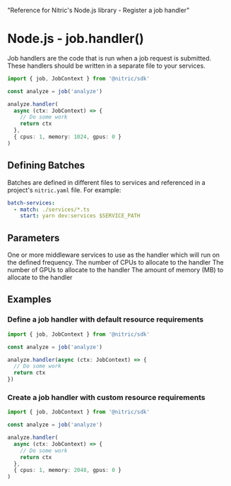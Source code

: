   "Reference for Nitric's Node.js library - Register a job handler"

# Node.js - job.handler()

Job handlers are the code that is run when a job request is submitted. These handlers should be written in a separate file to your services.

```ts
import { job, JobContext } from '@nitric/sdk'

const analyze = job('analyze')

analyze.handler(
  async (ctx: JobContext) => {
    // Do some work
    return ctx
  },
  { cpus: 1, memory: 1024, gpus: 0 }
)
```

## Defining Batches

Batches are defined in different files to services and referenced in a project's `nitric.yaml` file. For example:

```yaml
batch-services:
  - match: ./services/*.ts
    start: yarn dev:services $SERVICE_PATH
```

## Parameters

<Properties>
  <Property name="handler" required type="JobMiddleware or JobMiddleware[]">
    One or more middleware services to use as the handler which will run on the
    defined frequency.
  </Property>
  <Property name="opts" type="JobResourceRequirements" nested>
    <Property name="cpus" type="number">
      The number of CPUs to allocate to the handler
    </Property>
    <Property name="gpus" type="number">
      The number of GPUs to allocate to the handler
    </Property>
    <Property name="memory" type="number">
      The amount of memory (MB) to allocate to the handler
    </Property>
  </Property>
</Properties>

## Examples

### Define a job handler with default resource requirements

```ts
import { job, JobContext } from '@nitric/sdk'

const analyze = job('analyze')

analyze.handler(async (ctx: JobContext) => {
  // Do some work
  return ctx
})
```

### Create a job handler with custom resource requirements

```ts
import { job, JobContext } from '@nitric/sdk'

const analyze = job('analyze')

analyze.handler(
  async (ctx: JobContext) => {
    // Do some work
    return ctx
  },
  { cpus: 1, memory: 2048, gpus: 0 }
)
```
